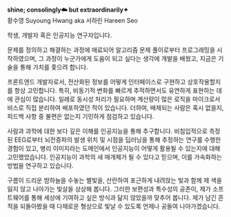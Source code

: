 **shine; consolingly☁️ but extraordinarily<span className="font-unset">✦</span>**\
황수영 Suyoung Hwang <span className="text-[75%] text-muted-foreground">aka 서하린 Hareen Seo</span>

학생, 개발자 혹은 인공지능 연구자입니다.

문제를 정의하고 해결하는 과정에 매료되어 알고리즘 문제 풀이로부터 프로그래밍을 시작하였으며, 그 과정이 누군가에게 도움이 되고 싶다는
생각에 개발을 배웠고, 지금은 기술을 통해 가치를 좇으려 합니다.

프론트엔드 개발자로서, 전산화된 정보를 어떻게 인터페이스로 구현하고 상호작용할지를 항상 고민합니다.
특히, 비동기적 변화를 빠르게 추적하면서도 유연하게 표현하는 데에 관심이 많습니다.
일례로 동시성 처리가 필요하며 계산량이 많은 로직을 마이크로서비스로 직접 분리하여 배포하였던 적이 있습니다.
더하여, 배제되는 사람은 혹시 없을지, 피드백 사항 중 불편은 없는지 기민하게 점검하고 있습니다.

사람과 과학에 대한 보다 깊은 이해를 인공지능을 통해 추구합니다. 비침입적으로 측정된 EEG로부터 뇌전증파의 발생 위치 및 시점을 딥러닝을 통해 추정하는 연구를
수행한 경험이 있고, 병리 이미지라는 도메인에서 인공지능이 어떻게 활용될 수 있는지에 대해 고민했었습니다.
인공지능이 과학의 새 매개체가 될 수 있다고 믿으며, 이를 가속화하는 방법을 연구하고 있습니다.

구름이 드리운 밤하늘을 수놓는 별빛을, 산란하여 포근하게 내려앉는 빛과 함께 제 색을 잃지 않고 나아가는 빛살을
상상해 봅니다. 그러한 보편성과 특수성의 공존이, 제가 소프트웨어를 통해 세상에 기여하고 싶은 방식과 닮지 않았을까 맞추어
봅니다. 제가 남긴 흔적을 되돌아봤을 때 다채로운 형상으로 빛날 수 있도록 언제나 공들여 나아가겠습니다.
